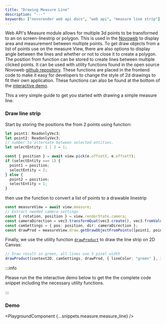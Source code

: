 ```yaml
---
title: "Drawing Measure Line"
description: "---"
keywords: ["novorender web api docs", "web api", "measure line strip"]
---
```



Web API's Measure module allows for multiple 3d points to be transformed to an on screen-linestrip or polygon. This is used in the [Novoweb](https://explorer.novorender.com/) to display area and measurement between multiple points.
To get draw objects from a list of points use <CodeLink type="class" name="DrawModule.getdrawobjectfrompoints" /> on the measure View, there are also options to display angle between the lines and whether or not to close it to create a polygon. The position from <CodeLink type="class" name="View.pick"/> function can be stored to create lines between multiple clicked points.
It can be used with utility functions found in the open source Novoweb [github repository](https://github.com/novorender/novoweb/blob/develop/src/features/engine2D/utils.ts).
These functions are placed in the frontend code to make it easy for developers to change the style of 2d drawings to fit their own application.
These functions can also be found at the bottom of the [interactive demo](#demo).

This a very simple guide to get you started with drawing a simple measure line.

### Draw line strip

Start by storing the positions the from 2 points using <CodeLink type="class" name="View.pick"/> function:

```typescript
let point1: ReadonlyVec3;
let point2: ReadonlyVec3;
// number to alternate between selected entities.
let selectEntity: 1 | 2 = 1;

const { position } = await view.pick(e.offsetX, e.offsetY);
if (selectEntity === 1) {
  point1 = position;
  selectEntity = 2;
} else {
  point2 = position;
  selectEntity = 1;
}
```

then use the <CodeLink type="class" name="DrawModule.getdrawobjectfrompoints" /> function to convert a list of points to a drawable linestrip

```typescript
const measureView = await view.measure;
// Extract needed camera settings
const { rotation, position } = view.renderState.camera;
const cameraDirection = vec3.transformQuat(vec3.create(), vec3.fromValues(0, 0, -1), rotation);
const camSettings = { pos: position, dir: cameraDirection };
const drawProd = measureView.draw.getDrawObjectFromPoints([point1, point2], false, false);
```

Finally, we use the utility function <code>[drawProduct](https://github.com/novorender/novoweb/blob/3409db4172c8cd7e15ed833c41547682c5c016eb/src/features/engine2D/utils.ts#L31-L93)</code> to draw the line strip on 2D Canvas:

```typescript
// Draw result in green, all lines use 3 pixel width
drawProduct(context2D, camSettings, drawProd, { lineColor: "green" }, 3, { type: "default" });
```

:::info

Please run the the interactive demo below to get the the complete code snippet including the necessary utility functions.

:::

### Demo
<PlaygroundComponent {...snippets.measure.measure_line} />
